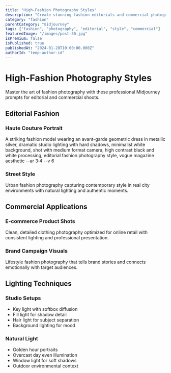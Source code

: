```yaml
---
title: "High-Fashion Photography Styles"
description: "Create stunning fashion editorials and commercial photography with these professional Midjourney prompts"
category: "fashion"
parentCategory: "midjourney"
tags: ["fashion", "photography", "editorial", "style", "commercial"]
featuredImage: "/images/post-30.jpg"
isPremium: false
isPublished: true
publishedAt: "2024-01-28T10:00:00.000Z"
authorId: "temp-author-id"
---
```


# High-Fashion Photography Styles

Master the art of fashion photography with these professional Midjourney prompts for editorial and commercial shoots.

## Editorial Fashion

### Haute Couture Portrait

A striking fashion model wearing an avant-garde geometric dress in metallic silver, dramatic studio lighting with hard shadows, minimalist white background, shot with medium format camera, high contrast black and white processing, editorial fashion photography style, vogue magazine aesthetic --ar 3:4 --v 6

### Street Style

Urban fashion photography capturing contemporary style in real city environments with natural lighting and authentic moments.

## Commercial Applications

### E-commerce Product Shots

Clean, detailed clothing photography optimized for online retail with consistent lighting and professional presentation.

### Brand Campaign Visuals

Lifestyle fashion photography that tells brand stories and connects emotionally with target audiences.

## Lighting Techniques

### Studio Setups

- Key light with softbox diffusion
- Fill light for shadow detail
- Hair light for subject separation
- Background lighting for mood

### Natural Light

- Golden hour portraits
- Overcast day even illumination
- Window light for soft shadows
- Outdoor environmental context

